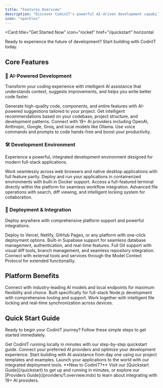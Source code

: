 ```yaml
---
title: "Features Overview"
description: "Discover CodinIT's powerful AI-driven development capabilities that streamline your full-stack development workflow"
icon: "sparkles"
---
```


<Card
  title="Get Started Now"
  icon="rocket"
  href="/quickstart"
  horizontal
>
  Ready to experience the future of development? Start building with CodinIT today.
</Card>

## Core Features

### 🤖 AI-Powered Development
Transform your coding experience with intelligent AI assistance that understands context, suggests improvements, and helps you write better code faster.

<Columns cols={2}>
  <Card
    title="Smart Code Generation"
    icon="sparkles"
    href="#"
  >
    Generate high-quality code, components, and entire features with AI-powered suggestions tailored to your project.
  </Card>
  <Card
    title="Context-Aware Assistance"
    icon="brain"
    href="#"
  >
    Get intelligent recommendations based on your codebase, project structure, and development patterns.
  </Card>
  <Card
    title="Multi-Provider Integration"
    icon="plug"
    href="#"
  >
    Connect with 19+ AI providers including OpenAI, Anthropic, Google, Groq, and local models like Ollama.
  </Card>
  <Card
    title="Voice-Powered Coding"
    icon="microphone"
    href="#"
  >
    Use voice commands and prompts to code hands-free and boost your productivity.
  </Card>
</Columns>

### 🛠️ Development Environment
Experience a powerful, integrated development environment designed for modern full-stack applications.

<Columns cols={2}>
  <Card
    title="Web & Desktop Support"
    icon="desktop"
    href="#"
  >
    Work seamlessly across web browsers and native desktop applications with full feature parity.
  </Card>
  <Card
    title="Docker Integration"
    icon="docker"
    href="#"
  >
    Deploy and run your applications in containerized environments with built-in Docker support.
  </Card>
  <Card
    title="Built-in Terminal"
    icon="terminal"
    href="#"
  >
    Access a full-featured terminal directly within the platform for seamless workflow integration.
  </Card>
  <Card
    title="File Management"
    icon="folder"
    href="#"
  >
    Advanced file operations with search, diff viewing, and intelligent locking system for collaboration.
  </Card>
</Columns>

### 🚀 Deployment & Integration
Deploy anywhere with comprehensive platform support and powerful integrations.

<Columns cols={2}>
  <Card
    title="Multi-Platform Deployment"
    icon="cloud"
    href="#"
  >
    Deploy to Vercel, Netlify, GitHub Pages, or any platform with one-click deployment options.
  </Card>
  <Card
    title="Supabase Integration"
    icon="database"
    href="#"
  >
    Built-in Supabase support for seamless database management, authentication, and real-time features.
  </Card>
  <Card
    title="Git Integration"
    icon="git"
    href="#"
  >
    Full Git support with visual diff tools, branch management, and seamless repository integration.
  </Card>
  <Card
    title="MCP Protocol Support"
    icon="puzzle"
    href="#"
  >
    Connect with external tools and services through the Model Context Protocol for extended functionality.
  </Card>
</Columns>

## Platform Benefits

<CardGroup cols={3}>
  <Card
    title="19+ AI Providers"
    icon="bot"
  >
    Connect with industry-leading AI models and local endpoints for maximum flexibility and choice.
  </Card>
  <Card
    title="Full-Stack Focus"
    icon="layer-group"
  >
    Built specifically for full-stack Node.js development with comprehensive tooling and support.
  </Card>
  <Card
    title="Real-Time Collaboration"
    icon="users"
  >
    Work together with intelligent file locking and real-time synchronization across devices.
  </Card>
</CardGroup>

## Quick Start Guide

Ready to begin your CodinIT journey? Follow these simple steps to get started immediately.

<CardGroup cols={2}>
  <Card
    title="Set Up Your Environment"
    icon="play"
    href="/quickstart"
  >
    Get CodinIT running locally in minutes with our step-by-step quickstart guide.
  </Card>
  <Card
    title="Configure AI Providers"
    icon="key"
    href="/essentials/settings"
  >
    Connect your preferred AI providers and optimize your development experience.
  </Card>
  <Card
    title="Create Your First Project"
    icon="plus"
    href="#"
  >
    Start building with AI assistance from day one using our project templates and examples.
  </Card>
  <Card
    title="Deploy to Production"
    icon="rocket"
    href="#"
  >
    Launch your applications to the world with our integrated deployment tools.
  </Card>
</CardGroup>

<Note>
  **New to CodinIT?** Visit our [Quickstart Guide](/quickstart) to get up and running in minutes, or explore our [Providers Guide](/providers/1.overview.mdx) to learn about integrating with 19+ AI providers.
</Note>